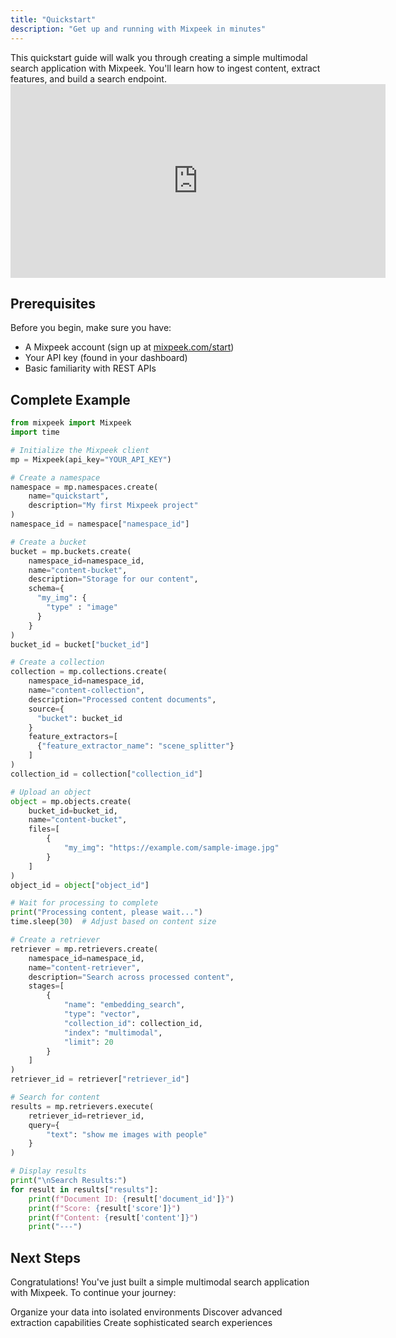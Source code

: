 ```yaml
---
title: "Quickstart"
description: "Get up and running with Mixpeek in minutes"
---
```


<Note>
  This quickstart guide will walk you through creating a simple multimodal search application with Mixpeek. You'll learn how to ingest content, extract features, and build a search endpoint.
</Note>

<iframe
  width="600"
  height="310"
  src="https://d8ts56gtwtyh1.cloudfront.net/docs/warehouse/quickstart.mp4"
  title="YouTube video player"
  frameborder="0"
  allow="accelerometer; autoplay; muted"
  allowfullscreen
  autoplay
  muted
></iframe>

## Prerequisites

Before you begin, make sure you have:

- A Mixpeek account (sign up at [mixpeek.com/start](https://mixpeek.com/start))
- Your API key (found in your dashboard)
- Basic familiarity with REST APIs

## Complete Example

```python
from mixpeek import Mixpeek
import time

# Initialize the Mixpeek client
mp = Mixpeek(api_key="YOUR_API_KEY")

# Create a namespace
namespace = mp.namespaces.create(
    name="quickstart",
    description="My first Mixpeek project"
)
namespace_id = namespace["namespace_id"]

# Create a bucket
bucket = mp.buckets.create(
    namespace_id=namespace_id,
    name="content-bucket",
    description="Storage for our content",
    schema={
      "my_img": {
        "type" : "image"
      }
    }
)
bucket_id = bucket["bucket_id"]

# Create a collection
collection = mp.collections.create(
    namespace_id=namespace_id,
    name="content-collection",
    description="Processed content documents",
    source={
      "bucket": bucket_id
    }
    feature_extractors=[
      {"feature_extractor_name": "scene_splitter"}
    ]
)
collection_id = collection["collection_id"]

# Upload an object
object = mp.objects.create(
    bucket_id=bucket_id,
    name="content-bucket",
    files=[
        {
            "my_img": "https://example.com/sample-image.jpg"
        }
    ]
)
object_id = object["object_id"]

# Wait for processing to complete
print("Processing content, please wait...")
time.sleep(30)  # Adjust based on content size

# Create a retriever
retriever = mp.retrievers.create(
    namespace_id=namespace_id,
    name="content-retriever",
    description="Search across processed content",
    stages=[
        {
            "name": "embedding_search",
            "type": "vector",
            "collection_id": collection_id,
            "index": "multimodal",
            "limit": 20
        }
    ]
)
retriever_id = retriever["retriever_id"]

# Search for content
results = mp.retrievers.execute(
    retriever_id=retriever_id,
    query={
        "text": "show me images with people"
    }
)

# Display results
print("\nSearch Results:")
for result in results["results"]:
    print(f"Document ID: {result['document_id']}")
    print(f"Score: {result['score']}")
    print(f"Content: {result['content']}")
    print("---")
```

## Next Steps

Congratulations! You've just built a simple multimodal search application with Mixpeek. To continue your journey:

<CardGroup cols={3}>
  <Card title="Learn about Namespaces" icon="folder-tree" href="/management/namespaces">
    Organize your data into isolated environments
  </Card>
  
  <Card title="Explore Feature Extractors" icon="microchip" href="/management/features">
    Discover advanced extraction capabilities
  </Card>

  <Card title="Build Powerful Retrievers" icon="magnifying-glass" href="/retrieval/overview">
    Create sophisticated search experiences
  </Card>
</CardGroup> 